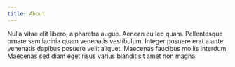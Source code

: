 ```yaml
---
title: About
---
```


Nulla vitae elit libero, a pharetra augue. Aenean eu leo quam. Pellentesque ornare sem lacinia quam venenatis vestibulum. Integer posuere erat a ante venenatis dapibus posuere velit aliquet. Maecenas faucibus mollis interdum. Maecenas sed diam eget risus varius blandit sit amet non magna.
